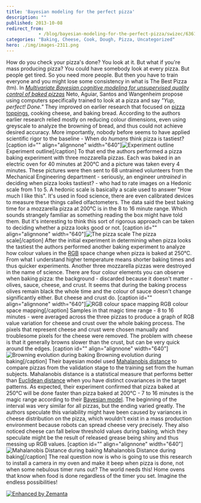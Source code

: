 ```yaml
---
title: 'Bayesian modeling for the perfect pizza'
description: ""
published: 2013-10-08
redirect_from: 
            - /blog/bayesian-modeling-for-the-perfect-pizza/swizec/6361
categories: "Baking, Cheese, Cook, Dough, Pizza, Uncategorized"
hero: ./img/images-2311.png
---
```

How do you check your pizza&#x27;s done? You look at it. But what if you&#x27;re mass producing pizza? You could have somebody look at every pizza. But people get tired. So you need more people. But then you have to train everyone and you might lose some consistency in what is The Best Pizza (tm). In [_Multivariate Bayesian cognitive modeling for unsupervised quality control of baked pizzas_](http://link.springer.com/article/10.1007%2Fs00138-011-0339-7) Neto, Aguiar, Santos and Wangenheim propose using computers specifically trained to look at a pizza and say _&quot;Yup, perfect! Done.&quot;_ They improved on earlier research that focused on [pizza toppings](http://en.wikipedia.org/wiki/Pizza "Pizza"), cooking cheese, and baking bread. According to the authors earlier research relied mostly on reducing colour dimensions, even using greyscale to analyze the browning of bread, and thus could not achieve desired accuracy. More importantly, nobody before seems to have applied scientific rigor to the baseline - When do _humans_ think pizza is tastiest? \[caption id=&quot;&quot; align=&quot;alignnone&quot; width=&quot;640&quot;]![Experiment outline](./img/images-2311.png "Experiment outline") Experiment outline\[/caption] To that end the authors performed a pizza baking experiment with three mozzarella pizzas. Each was baked in an electric oven for 40 minutes at 200°C and a picture was taken every 4 minutes. These pictures were then sent to 68 untrained volunteers from the Mechanical Engineering department - seriously, an engineer _untrained_ in deciding when pizza looks tastiest? - who had to rate images on a Hedonic scale from 1 to 5. A hedonic scale is basically a scale used to answer &quot;How much I like this&quot;. It&#x27;s used in food science, there are even calibrated devices to measure these things called olfactometers. The data said the best baking time for a mozzarella pizza at 200°C is in the 8 to 16 minute range. Which sounds strangely familiar as something reading the box might have told them. But it&#x27;s interesting to think this sort of rigorous approach can be taken to deciding whether a pizza looks good or not. \[caption id=&quot;&quot; align=&quot;alignnone&quot; width=&quot;640&quot;]![The pizza scale](./img/images-2312.png "The pizza scale") The pizza scale\[/caption] After the initial experiment in determining when pizza looks the tastiest the authors performed another baking experiment to analyze how colour values in the [RGB](http://en.wikipedia.org/wiki/RGB_color_model "RGB color model") space change when pizza is baked at 250°C. From what I understand higher temperature means shorter baking times and thus quicker experiments. Another three mozzarella pizzas were destroyed in the name of science. There are four colour elements you can observe when baking pizza: the background - discarded because it doesn&#x27;t matter - olives, sauce, cheese, and crust. It seems that during the baking process olives remain black the whole time and the colour of sauce doesn&#x27;t change significantly either. But cheese and crust do. \[caption id=&quot;&quot; align=&quot;alignnone&quot; width=&quot;640&quot;]![RGB colour space mapping](./img/images-2313.png "RGB colour space mapping") RGB colour space mapping\[/caption] Samples in that magic time range - 8 to 16 minutes - were averaged across the three pizzas to produce a graph of RGB value variation for cheese and crust over the whole baking process. The pixels that represent cheese and crust were chosen manually and troublesome pixels for the cheese were removed. The problem with cheese is that it generally browns slower than the crust, but can be very quick around the edges. \[caption id=&quot;&quot; align=&quot;alignnone&quot; width=&quot;640&quot;]![Browning evolution during baking](./img/images-2316.png "Browning evolution during baking") Browning evolution during baking\[/caption] Their bayesian model used [Mahalanobis distance](http://en.wikipedia.org/wiki/Mahalanobis_distance "Mahalanobis distance") to compare pizzas from the validation stage to the training set from the human subjects. Mahalanobis distance is a statistical measure that performs better than [Euclidean distance](http://en.wikipedia.org/wiki/Euclidean_distance "Euclidean distance") when you have distinct covariances in the target patterns. As expected, their experiment confirmed that pizza baked at 250°C will be done faster than pizza baked at 200°C - 7 to 16 minutes is the magic range according to their [Bayesian model](http://en.wikipedia.org/wiki/Bayesian_network "Bayesian network"). The beginning of the interval was very similar for all pizzas, but the ending varied greatly. The authors speculate this variability might have been caused by variances in cheese distribution on the pizza, which wouldn&#x27;t exist in a mass production environment because robots can spread cheese very precisely. They also noticed cheese can fall below threshold values during baking, which they speculate might be the result of released grease being shiny and thus messing up RGB values. \[caption id=&quot;&quot; align=&quot;alignnone&quot; width=&quot;640&quot;]![Mahalanobis Distance during baking](./img/images-2315.png "Mahalanobis Distance during baking") Mahalanobis Distance during baking\[/caption] The real question now is who is going to use this research to install a camera in my oven and make it beep when pizza is done, not when some nebulous timer runs out? The world needs this! Home ovens that know when food is done regardless of the timer you set. Imagine the endless possibilities!

[![Enhanced by Zemanta](http://img.zemanta.com/zemified_e.png?x-id=65125c57-33a5-46ee-b605-aaee82183407)](http://www.zemanta.com/?px "Enhanced by Zemanta")